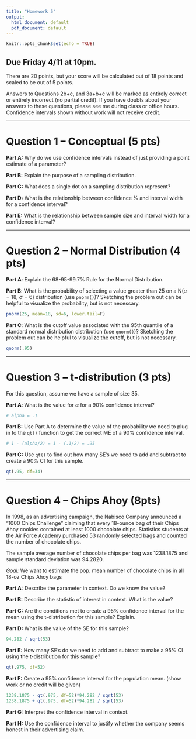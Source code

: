 ---
title: "Homework 5"
output:
  html_document: default
  pdf_document: default
---

```{r setup, include=FALSE}
knitr::opts_chunk$set(echo = TRUE)
```

## Due Friday 4/11 at 10pm.

There are 20 points, but your score will be calculated out of 18 points and scaled to be out of 5 points. 

Answers to Questions 2b+c, and 3a+b+c will be marked as entirely correct or entirely incorrect (no partial credit). If you have doubts about your answers to these questions, please see me during class or office hours. Confidence intervals shown without work will not receive credit.

---

# Question 1 -- Conceptual (5 pts)

**Part A:** Why do we use confidence intervals instead of just providing a point estimate of a parameter?

**Part B:** Explain the purpose of a sampling distribution. 

**Part C:** What does a single dot on a sampling distribution represent?

**Part D:** What is the relationship between confidence \% and interval width for a confidence interval?

**Part E:** What is the relationship between sample size and interval width for a confidence interval?

---

# Question 2 -- Normal Distribution (4 pts)

**Part A**: Explain the 68-95-99.7\% Rule for the Normal Distribution.

**Part B**: What is the probability of selecting a value greater than 25 on a N($\mu=18$, $\sigma = 6$) distribution (use `pnorm()`)? Sketching the problem out can be helpful to visualize the probability, but is not necessary.

```{r, include=F, echo=F}
pnorm(25, mean=18, sd=6, lower.tail=F)
```

**Part C**: What is the cutoff value associated with the 95th quantile of a standard normal distribution distribution (use `qnorm()`)? Sketching the problem out can be helpful to visualize the cutoff, but is not necessary.

```{r, include=F, echo=F}
qnorm(.95)
```

---

# Question 3 -- t-distribution (3 pts)

For this question, assume we have a sample of size 35.

**Part A**: What is the value for $\alpha$ for a 90\% confidence interval?

```{r, echo=F, include=F}
# alpha = .1
```

**Part B:** Use Part A to determine the value of the probability we need to plug in to the `qt()` function to get the correct ME of a 90\% confidence interval.

```{r, echo=F, include=F}
# 1 - (alpha/2) = 1 - (.1/2) = .95
```

**Part C:** Use `qt()` to find out how many SE's we need to add and subtract to create a 90\% CI for this sample.

```{r, echo=F, include=F}
qt(.95, df=34)
```


---

# Question 4 -- Chips Ahoy (8pts)

In 1998, as an advertising campaign, the Nabisco Company announced a “1000 Chips Challenge” claiming that every 18-ounce bag of their Chips Ahoy cookies contained at least 1000 chocolate chips. Statistics students at the Air Force Academy purchased 53 randomly selected bags and counted the number of chocolate chips.

The sample average number of chocolate chips per bag was 1238.1875 and sample standard deviation was 94.2820.

*Goal:* We want to estimate the pop. mean number of chocolate chips in all 18-oz Chips Ahoy bags

**Part A:** Describe the parameter in context. Do we know the value?

**Part B:** Describe the statistic of interest in context. What is the value?

**Part C:** Are the conditions met to create a 95\% confidence interval for the mean using the t-distribution for this sample? Explain.

**Part D:** What is the value of the SE for this sample?

```{r, echo=F, include=F}
94.282 / sqrt(53)
```


**Part E:** How many SE's do we need to add and subtract to make a 95\% CI using the t-distribution for this sample?

```{r, echo=F, include=F}
qt(.975, df=52)
```


**Part F:** Create a 95\% confidence interval for the population mean. (show work or no credit will be given)

```{r, echo=F, include=F}
1238.1875 - qt(.975, df=52)*94.282 / sqrt(53)
1238.1875 + qt(.975, df=52)*94.282 / sqrt(53)
```


**Part G:** Interpret the confidence interval in context.

**Part H:** Use the confidence interval to justify whether the company seems honest in their advertising claim.